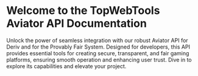 # Welcome to the TopWebTools Aviator API Documentation


Unlock the power of seamless integration 
with our robust Aviator API for Deriv
and for the Provably Fair System. Designed for developers, this API provides essential tools for creating secure, transparent, 
and fair gaming platforms, ensuring smooth operation and enhancing user trust. Dive in to explore its capabilities and elevate your project.



